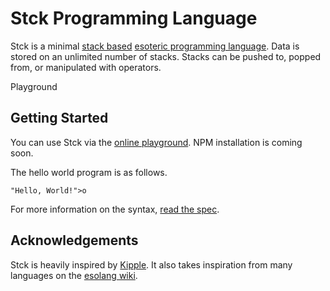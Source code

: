 

# Stck Programming Language

Stck is a minimal [stack
based](https://en.wikipedia.org/wiki/Stack-oriented_programming) [esoteric
programming language](https://esolangs.org/wiki/Esoteric_programming_language).
Data is stored on an unlimited number of stacks. Stacks can be pushed to,
popped from, or manipulated with operators.

<ButtonLink to="/playground" primary={1}>Playground</ButtonLink>

## Getting Started

You can use Stck via the [online playground](/playground). NPM installation is
coming soon.

The hello world program is as follows.

```
"Hello, World!">o
```

For more information on the syntax, [read the spec](/spec).

## Acknowledgements

Stck is heavily inspired by [Kipple](https://esolangs.org/wiki/Kipple). It also
takes inspiration from many languages on the [esolang
wiki](https://esolangs.org/wiki/Language_list).
